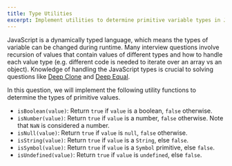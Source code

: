 ```yaml
---
title: Type Utilities
excerpt: Implement utilities to determine primitive variable types in JavaScript
---
```


JavaScript is a dynamically typed language, which means the types of variable can be changed during runtime. Many interview questions involve recursion of values that contain values of different types and how to handle each value type (e.g. different code is needed to iterate over an array vs an object). Knowledge of handling the JavaScript types is crucial to solving questions like [Deep Clone](/questions/javascript/deep-clone) and [Deep Equal](/questions/javascript/deep-equal).

In this question, we will implement the following utility functions to determine the types of primitive values.

- `isBoolean(value)`: Return `true` if `value` is a boolean, `false` otherwise.
- `isNumber(value)`: Return `true` if `value` is a number, `false` otherwise. Note that `NaN` is considered a number.
- `isNull(value)`: Return `true` if `value` is `null`, `false` otherwise.
- `isString(value)`: Return `true` if `value` is a `String`, else `false`.
- `isSymbol(value)`: Return `true` if `value` is a `Symbol` primitive, else `false`.
- `isUndefined(value)`: Return `true` if `value` is `undefined`, else `false`.
